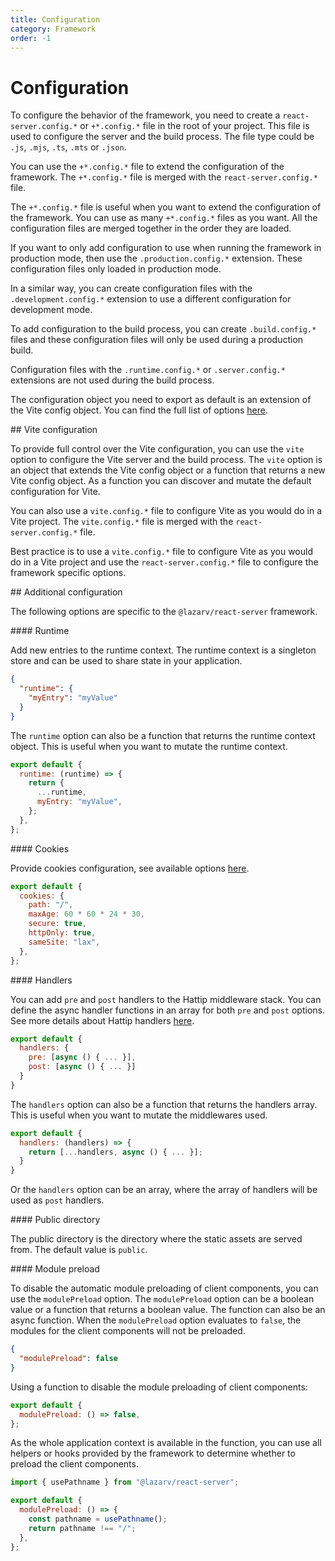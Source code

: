 ```yaml
---
title: Configuration
category: Framework
order: -1
---
```



# Configuration

To configure the behavior of the framework, you need to create a `react-server.config.*` or `+*.config.*` file in the root of your project. This file is used to configure the server and the build process. The file type could be `.js`, `.mjs`, `.ts`, `.mts` or `.json`.

You can use the `+*.config.*` file to extend the configuration of the framework. The `+*.config.*` file is merged with the `react-server.config.*` file.

The `+*.config.*` file is useful when you want to extend the configuration of the framework. You can use as many `+*.config.*` files as you want. All the configuration files are merged together in the order they are loaded.

If you want to only add configuration to use when running the framework in production mode, then use the `.production.config.*` extension. These configuration files only loaded in production mode.

In a similar way, you can create configuration files with the `.development.config.*` extension to use a different configuration for development mode.

To add configuration to the build process, you can create `.build.config.*` files and these configuration files will only be used during a production build.

Configuration files with the `.runtime.config.*` or `.server.config.*` extensions are not used during the build process.

The configuration object you need to export as default is an extension of the Vite config object. You can find the full list of options [here](https://vitejs.dev/config/).

<Link name="vite-configuration">
## Vite configuration
</Link>

To provide full control over the Vite configuration, you can use the `vite` option to configure the Vite server and the build process. The `vite` option is an object that extends the Vite config object or a function that returns a new Vite config object. As a function you can discover and mutate the default configuration for Vite.

You can also use a `vite.config.*` file to configure Vite as you would do in a Vite project. The `vite.config.*` file is merged with the `react-server.config.*` file.

Best practice is to use a `vite.config.*` file to configure Vite as you would do in a Vite project and use the `react-server.config.*` file to configure the framework specific options.

<Link name="additional-configuration">
## Additional configuration
</Link>

The following options are specific to the `@lazarv/react-server` framework.

<Link name="runtime">
#### Runtime
</Link>

Add new entries to the runtime context. The runtime context is a singleton store and can be used to share state in your application.

```json
{
  "runtime": {
    "myEntry": "myValue"
  }
}
```

The `runtime` option can also be a function that returns the runtime context object. This is useful when you want to mutate the runtime context.

```mjs
export default {
  runtime: (runtime) => {
    return {
      ...runtime,
      myEntry: "myValue",
    };
  },
};
```

<Link name="cookies">
#### Cookies
</Link>

Provide cookies configuration, see available options [here](https://www.npmjs.com/package/cookie#options-1).

```mjs
export default {
  cookies: {
    path: "/",
    maxAge: 60 * 60 * 24 * 30,
    secure: true,
    httpOnly: true,
    sameSite: "lax",
  },
};
```

<Link name="handlers">
#### Handlers
</Link>

You can add `pre` and `post` handlers to the Hattip middleware stack. You can define the async handler functions in an array for both `pre` and `post` options. See more details about Hattip handlers [here](https://github.com/hattipjs/hattip).

```mjs
export default {
  handlers: {
    pre: [async () { ... }],
    post: [async () { ... }]
  }
}
```

The `handlers` option can also be a function that returns the handlers array. This is useful when you want to mutate the middlewares used.

```mjs
export default {
  handlers: (handlers) => {
    return [...handlers, async () { ... }];
  }
}
```

Or the `handlers` option can be an array, where the array of handlers will be used as `post` handlers.

<Link name="public">
#### Public directory
</Link>

The public directory is the directory where the static assets are served from. The default value is `public`.

<Link name="module-preload">
#### Module preload
</Link>

To disable the automatic module preloading of client components, you can use the `modulePreload` option. The `modulePreload` option can be a boolean value or a function that returns a boolean value. The function can also be an async function. When the `modulePreload` option evaluates to `false`, the modules for the client components will not be preloaded.

```json
{
  "modulePreload": false
}
```

Using a function to disable the module preloading of client components:

```mjs
export default {
  modulePreload: () => false,
};
```

As the whole application context is available in the function, you can use all helpers or hooks provided by the framework to determine whether to preload the client components.

```mjs
import { usePathname } from "@lazarv/react-server";

export default {
  modulePreload: () => {
    const pathname = usePathname();
    return pathname !== "/";
  },
};
```
